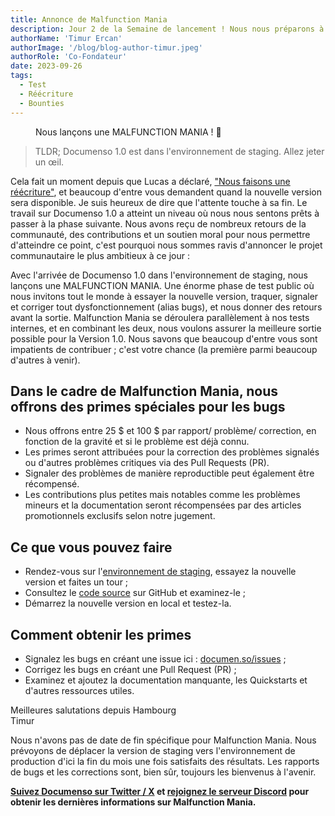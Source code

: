 ```yaml
---
title: Annonce de Malfunction Mania
description: Jour 2 de la Semaine de lancement ! Nous nous préparons à sortir Documenso 1.0 ! Rejoignez-nous dans le plaisir de nous assurer que l'alternative open-source à DocuSign est au point. Nous lançons une 'MALFUNCTION MANIA'.
authorName: 'Timur Ercan'
authorImage: '/blog/blog-author-timur.jpeg'
authorRole: 'Co-Fondateur'
date: 2023-09-26
tags:
  - Test
  - Réécriture
  - Bounties
---
```


<figure>
  <MdxNextImage
    src="/blog/mm.png"
    width="1260"
    height="630"
    alt="Logo de Documenso en dysfonctionnement avec des couleurs brisées"
  />

  <figcaption className="text-center">
   Nous lançons une MALFUNCTION MANIA ! 🚨
  </figcaption>
</figure>

> TLDR; Documenso 1.0 est dans l'environnement de staging. Allez jeter un œil.

Cela fait un moment depuis que Lucas a déclaré, ["Nous faisons une réécriture"](https://documenso.com/blog/why-were-doing-a-rewrite), et beaucoup d'entre vous demandent quand la nouvelle version sera disponible. Je suis heureux de dire que l'attente touche à sa fin. Le travail sur Documenso 1.0 a atteint un niveau où nous nous sentons prêts à passer à la phase suivante. Nous avons reçu de nombreux retours de la communauté, des contributions et un soutien moral pour nous permettre d'atteindre ce point, c'est pourquoi nous sommes ravis d'annoncer le projet communautaire le plus ambitieux à ce jour :

Avec l'arrivée de Documenso 1.0 dans l'environnement de staging, nous lançons une MALFUNCTION MANIA. Une énorme phase de test public où nous invitons tout le monde à essayer la nouvelle version, traquer, signaler et corriger tout dysfonctionnement (alias bugs), et nous donner des retours avant la sortie. Malfunction Mania se déroulera parallèlement à nos tests internes, et en combinant les deux, nous voulons assurer la meilleure sortie possible pour la Version 1.0. Nous savons que beaucoup d'entre vous sont impatients de contribuer ; c'est votre chance (la première parmi beaucoup d'autres à venir).

## Dans le cadre de Malfunction Mania, nous offrons des primes spéciales pour les bugs

- Nous offrons entre 25 $ et 100 $ par rapport/ problème/ correction, en fonction de la gravité et si le problème est déjà connu.
- Les primes seront attribuées pour la correction des problèmes signalés ou d'autres problèmes critiques via des Pull Requests (PR).
- Signaler des problèmes de manière reproductible peut également être récompensé.
- Les contributions plus petites mais notables comme les problèmes mineurs et la documentation seront récompensées par des articles promotionnels exclusifs selon notre jugement.

## Ce que vous pouvez faire

- Rendez-vous sur l'[environnement de staging](https://documen.so/staging), essayez la nouvelle version et faites un tour ;
- Consultez le [code source](https://github.com/documenso/documenso) sur GitHub et examinez-le ;
- Démarrez la nouvelle version en local et testez-la.

## Comment obtenir les primes

- Signalez les bugs en créant une issue ici : [documen.so/issues](https://documen.so/issues) ;
- Corrigez les bugs en créant une Pull Request (PR) ;
- Examinez et ajoutez la documentation manquante, les Quickstarts et d'autres ressources utiles.

Meilleures salutations depuis Hambourg  
Timur

Nous n'avons pas de date de fin spécifique pour Malfunction Mania. Nous prévoyons de déplacer la version de staging vers l'environnement de production d'ici la fin du mois une fois satisfaits des résultats. Les rapports de bugs et les corrections sont, bien sûr, toujours les bienvenus à l'avenir.

**[Suivez Documenso sur Twitter / X](https://documen.so/tw) et [rejoignez le serveur Discord](https://documen.so/discord) pour obtenir les dernières informations sur Malfunction Mania.**
